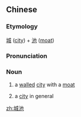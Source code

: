 ==Chinese==
{{zh-forms}}

===Etymology===
[[城]] ([[city]]) + [[池]] ([[moat]])

===Pronunciation===
{{zh-pron
|m=chéngchí
|c=sing4 ci4
|h=pfs=sàng-chhṳ̀
|mn=siâⁿ-tî
|cat=n
}}

===Noun===
{{zh-noun}}

# {{lb|zh|archaic}} a [[walled]] [[city]] with a [[moat]]
# {{lb|zh|archaic}} a [[city]] in general

[[zh:城池]]